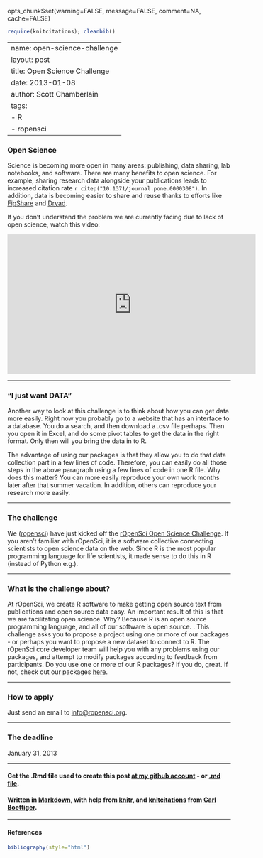 opts_chunk$set(warning=FALSE, message=FALSE, comment=NA, cache=FALSE)

```r
require(knitcitations); cleanbib()
````

---
name: open-science-challenge
layout: post
title: Open Science Challenge
date: 2013-01-08
author: Scott Chamberlain
tags: 
- R
- ropensci
---

### Open Science

Science is becoming more open in many areas: publishing, data sharing, lab notebooks, and software. There are many benefits to open science. For example, sharing research data alongside your publications leads to increased citation rate `r citep("10.1371/journal.pone.0000308")`. In addition, data is becoming easier to share and reuse thanks to efforts like [FigShare](http://figshare.com/) and [Dryad](http://datadryad.org/). 

If you don't understand the problem we are currently facing due to lack of open science, watch this video:

<iframe width="560" height="315" src="http://www.youtube.com/embed/N2zK3sAtr-4" frameborder="0" allowfullscreen></iframe>

***************

### "I just want DATA"

Another way to look at this challenge is to think about how you can get data more easily. Right now you probably go to a website that has an interface to a database. You do a search, and then download a .csv file perhaps. Then you open it in Excel, and do some pivot tables to get the data in the right format. Only then will you bring the data in to R. 

The advantage of using our packages is that they allow you to do that data collection part in a few lines of code. Therefore, you can easily do all those steps in the above paragraph using a few lines of code in one R file. Why does this matter? You can more easily reproduce your own work months later after that summer vacation. In addition, others can reproduce your research more easily. 

***************

### The challenge

We ([ropensci](http://ropensci.org/)) have just kicked off the [rOpenSci Open Science Challenge](http://ropensci.org/open-science-challenge/). If you aren't familiar with rOpenSci, it is a software collective connecting scientists to open science data on the web. Since R is the most popular programming language for life scientists, it made sense to do this in R (instead of Python e.g.). 

***************

### What is the challenge about?

At rOpenSci, we create R software to make getting open source text from publications and open source data easy. An important result of this is that we are facilitating open science. Why? Because R is an open source programming language, and all of our software is open source. . This challenge asks you to propose a project using one or more of our packages - or perhaps you want to propose a new dataset to connect to R. The rOpenSci core developer team will help you with any problems using our packages, and attempt to modify packages according to feedback from participants. Do you use one or more of our R packages? If you do, great. If not, check out our packages [here](http://ropensci.org/packages/index.html). 

***************

### __How to apply__ 

Just send an email to [info@ropensci.org](mailto:info@ropensci.org?subject=rOpenSci Open Science Challenge). 

***************

### __The deadline__ 

January 31, 2013

***************

#### Get the .Rmd file used to create this post [at my github account](https://github.com/SChamberlain/scott/blob/gh-pages/_drafts/2013-01-08-open-science-challenge.Rmd) - or [.md file](https://github.com/SChamberlain/scott/blob/gh-pages/_posts/2013-01-08-open-science-challenge.md).

#### Written in [Markdown](http://daringfireball.net/projects/markdown/), with help from [knitr](http://yihui.name/knitr/), and [knitcitations](https://github.com/cboettig/knitcitations) from [Carl Boettiger](http://www.carlboettiger.info/).

***************

#### References
```r
bibliography(style="html")
````